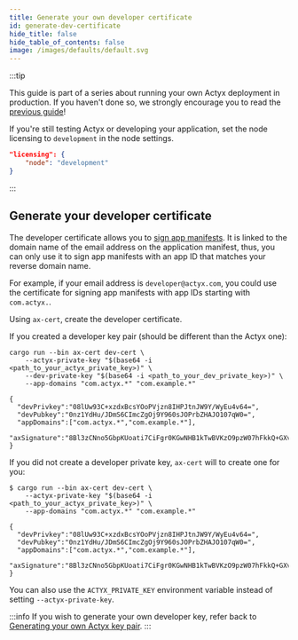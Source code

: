 ```yaml
---
title: Generate your own developer certificate
id: generate-dev-certificate
hide_title: false
hide_table_of_contents: false
image: /images/defaults/default.svg
---
```


:::tip

This guide is part of a series about running your own Actyx deployment in production.
If you haven't done so, we strongly encourage you to read the [previous guide](./compiling-actyx)!

If you're still testing Actyx or developing your application, set the node licensing
to `development` in the node settings.

```json
"licensing": {
    "node": "development"
}
```

:::

## Generate your developer certificate

The developer certificate allows you to [sign app manifests](sign-app-manifest).
It is linked to the domain name of the email address on the application manifest,
thus, you can only use it to sign app manifests with an app ID that matches your
reverse domain name.

For example, if your email address is `developer@actyx.com`, you could use the
certificate for signing app manifests with app IDs starting with `com.actyx.`.

Using `ax-cert`, create the developer certificate.

If you created a developer key pair (should be different than the Actyx one):

```
cargo run --bin ax-cert dev-cert \
    --actyx-private-key "$(base64 -i <path_to_your_actyx_private_key>)" \
    --dev-private-key "$(base64 -i <path_to_your_dev_private_key>)" \
    --app-domains "com.actyx.*" "com.example.*"

{
  "devPrivkey":"08lUw93C+xzdxBcsYOoPVjzn8IHPJtnJW9Y/WyEu4v64=",
  "devPubkey":"0nz1YdHu/JDmS6CImcZgOj9Y960sJOPrbZHAJO107qW0=",
  "appDomains":["com.actyx.*","com.example.*"],
  "axSignature":"8Bl3zCNno5GbpKUoati7CiFgr0KGwNHB1kTwBVKzO9pzW07hFkkQ+GXvyc9QaWhHT5aXzzO+mVrx3eiC7TREAQ=="
}
```

If you did not create a developer private key, `ax-cert` will to create one for you:

```
$ cargo run --bin ax-cert dev-cert \
    --actyx-private-key "$(base64 -i <path_to_your_actyx_private_key>)" \
    --app-domains "com.actyx.*" "com.example.*"

{
  "devPrivkey":"08lUw93C+xzdxBcsYOoPVjzn8IHPJtnJW9Y/WyEu4v64=",
  "devPubkey":"0nz1YdHu/JDmS6CImcZgOj9Y960sJOPrbZHAJO107qW0=",
  "appDomains":["com.actyx.*","com.example.*"],
  "axSignature":"8Bl3zCNno5GbpKUoati7CiFgr0KGwNHB1kTwBVKzO9pzW07hFkkQ+GXvyc9QaWhHT5aXzzO+mVrx3eiC7TREAQ=="
}
```

You can also use the `ACTYX_PRIVATE_KEY` environment variable instead of setting `--actyx-private-key`.

:::info
If you wish to generate your own developer key, refer back to
[Generating your own Actyx key pair](./compiling-actyx#generating-your-own-Actyx-key-pair).
:::

